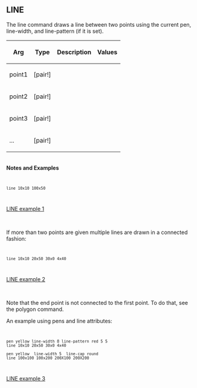 == LINE== 

The line command draws a line between two points using the current pen, line-width, and line-pattern (if it is set).

{| cellspacing="1" cellpadding="4" border="0" style="background: black; color: black"
! bgcolor="silver" | Arg 
! bgcolor="silver" | Type 
! bgcolor="silver" | Description
! bgcolor="silver" | Values
|- 
| bgcolor="white" | point1
| bgcolor="white" | [pair!]
| bgcolor="white" | 
| bgcolor="white" | 
|- 
| bgcolor="white" | point2
| bgcolor="white" | [pair!]
| bgcolor="white" | 
| bgcolor="white" | 
|- 
| bgcolor="white" | point3
| bgcolor="white" | [pair!]
| bgcolor="white" | 
| bgcolor="white" | 
|- 
| bgcolor="white" | ...
| bgcolor="white" | [pair!]
| bgcolor="white" | 
| bgcolor="white" | 
|}
<br>'''Notes and Examples'''
<code><pre>
line 10x10 100x50
</pre></code>
[[image:LINE-1.png|LINE example 1]]

<br>
<p>If more than two points are given multiple lines are drawn in a
connected fashion:</p>
<code><pre>
line 10x10 20x50 30x0 4x40
</pre></code>
[[image:LINE-2.png|LINE example 2]]

<br>
<p>Note that the end point is not connected to the first point. To
do that, see the polygon command.</p>
<p>An example using pens and line attributes:</p>
<code><pre>
pen yellow line-width 8 line-pattern red 5 5
line 10x10 20x50 30x0 4x40

pen yellow  line-width 5  line-cap round
line 100x100 100x200 200X100 200X200
</pre></code>
[[image:LINE-3.png|LINE example 3]]

<br>